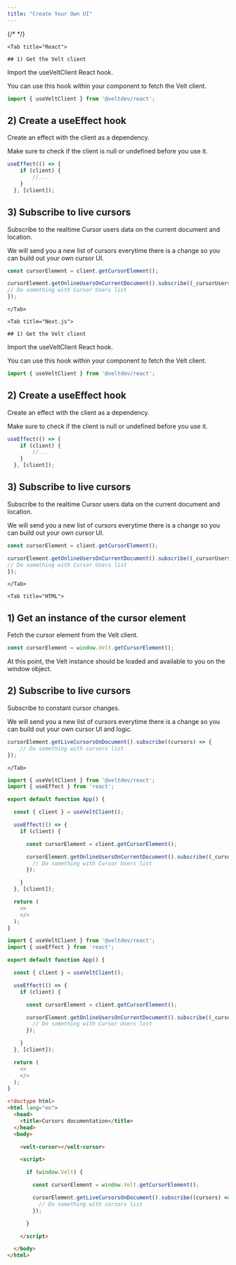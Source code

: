 ```yaml
---
title: "Create Your Own UI"
---
```

{/* <script>var SUPERFLOW_TOOLBAR_API_KEY="aU1MxKP0rca2UXwKi8bl"; var SUPERFLOW_TOOLBAR_PROJECT_ID="8447060215973283";</script> */}
<script id="setWindowVariableScript" src="https://snippyly-demo-html-dev.web.app/set-window-variable.js?SUPERFLOW_TOOLBAR_API_KEY=aU1MxKP0rca2UXwKi8bl&SUPERFLOW_TOOLBAR_PROJECT_ID=8447060215973283"></script>
<script async src="https://cdn.jsdelivr.net/npm/@usesuperflow/toolbar/superflow.min.js"></script>


<Tabs>

    <Tab title="React">

    ## 1) Get the Velt client

Import the useVeltClient React hook.

You can use this hook within your component to fetch the Velt client.

```js
import { useVeltClient } from '@veltdev/react';
```

## 2) Create a useEffect hook

Create an effect with the client as a dependency.

Make sure to check if the client is null or undefined before you use it.

```js
useEffect(() => {
    if (client) {
        //...
    }
  }, [client]);
```

## 3) Subscribe to live cursors

Subscribe to the realtime Cursor users data on the current document and location.

We will send you a new list of cursors everytime there is a change so you can build out your own cursor UI.

```js
const cursorElement = client.getCursorElement();

cursorElement.getOnlineUsersOnCurrentDocument().subscribe((_cursorUsers) => {
// Do something with Cursor Users list
});
```
    </Tab>

    <Tab title="Next.js">

    ## 1) Get the Velt client

Import the useVeltClient React hook.

You can use this hook within your component to fetch the Velt client.

```js
import { useVeltClient } from '@veltdev/react';
```

## 2) Create a useEffect hook

Create an effect with the client as a dependency.

Make sure to check if the client is null or undefined before you use it.

```js
useEffect(() => {
    if (client) {
        //...
    }
  }, [client]);
```

## 3) Subscribe to live cursors

Subscribe to the realtime Cursor users data on the current document and location.

We will send you a new list of cursors everytime there is a change so you can build out your own cursor UI.

```js
const cursorElement = client.getCursorElement();

cursorElement.getOnlineUsersOnCurrentDocument().subscribe((_cursorUsers) => {
// Do something with Cursor Users list
});
```
    </Tab>

    <Tab title="HTML">
## 1) Get an instance of the cursor element

Fetch the cursor element from the Velt client.

```js
const cursorElement = window.Velt.getCursorElement();
```

At this point, the Velt instance should be loaded and available to you on the window object.

## 2) Subscribe to live cursors

Subscribe to constant cursor changes.

We will send you a new list of cursors everytime there is a change so you can build out your own cursor UI and logic.

```js
cursorElement.getLiveCursorsOnDocument().subscribe((cursors) => {
    // Do something with cursors list
});
```

    </Tab>
</Tabs>


<RequestExample>

```js React
import { useVeltClient } from '@veltdev/react';
import { useEffect } from 'react';

export default function App() {

  const { client } = useVeltClient();

  useEffect(() => {
    if (client) {

      const cursorElement = client.getCursorElement();

      cursorElement.getOnlineUsersOnCurrentDocument().subscribe((_cursorUsers) => {
        // Do something with Cursor Users list
      });

    }
  }, [client]);

  return (
    <>
    </>
  );
}
```


```js Next.js
import { useVeltClient } from '@veltdev/react';
import { useEffect } from 'react';

export default function App() {

  const { client } = useVeltClient();

  useEffect(() => {
    if (client) {

      const cursorElement = client.getCursorElement();

      cursorElement.getOnlineUsersOnCurrentDocument().subscribe((_cursorUsers) => {
        // Do something with Cursor Users list
      });

    }
  }, [client]);

  return (
    <>
    </>
  );
}
```

```html HTML
<!doctype html>
<html lang="en">
  <head>
    <title>Cursors documentation</title>
  </head>
  <body>

    <velt-cursor></velt-cursor>

    <script>

      if (window.Velt) {

        const cursorElement = window.Velt.getCursorElement();

        cursorElement.getLiveCursorsOnDocument().subscribe((cursors) => {
          // Do something with cursors list
        });

      }

    </script>

  </body>
</html>
```

</RequestExample>